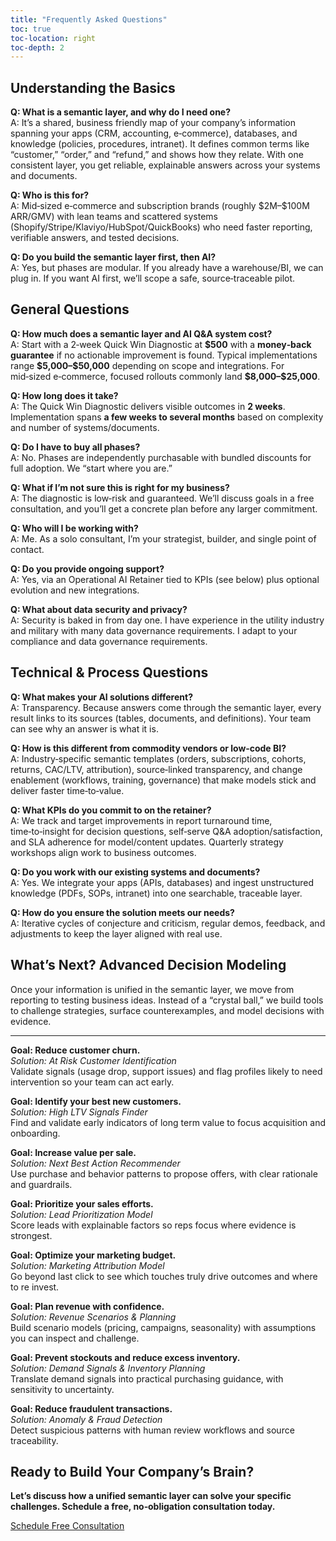 ```yaml
---
title: "Frequently Asked Questions"
toc: true
toc-location: right
toc-depth: 2
---
```


::: {.section}
## Understanding the Basics

::: {.faq-section}
**Q: What is a semantic layer, and why do I need one?**  
A: It’s a shared, business friendly map of your company’s information spanning your apps (CRM, accounting, e‑commerce), databases, and knowledge (policies, procedures, intranet). It defines common terms like “customer,” “order,” and “refund,” and shows how they relate. With one consistent layer, you get reliable, explainable answers across your systems and documents.

**Q: Who is this for?**  
A: Mid‑sized e‑commerce and subscription brands (roughly $2M–$100M ARR/GMV) with lean teams and scattered systems (Shopify/Stripe/Klaviyo/HubSpot/QuickBooks) who need faster reporting, verifiable answers, and tested decisions.

**Q: Do you build the semantic layer first, then AI?**  
A: Yes, but phases are modular. If you already have a warehouse/BI, we can plug in. If you want AI first, we’ll scope a safe, source‑traceable pilot.
:::
:::

::: {.section}
## General Questions

::: {.faq-section}
**Q: How much does a semantic layer and AI Q&A system cost?**  
A: Start with a 2‑week Quick Win Diagnostic at **$500** with a **money‑back guarantee** if no actionable improvement is found. Typical implementations range **$5,000–$50,000** depending on scope and integrations. For mid‑sized e‑commerce, focused rollouts commonly land **$8,000–$25,000**.

**Q: How long does it take?**  
A: The Quick Win Diagnostic delivers visible outcomes in **2 weeks**. Implementation spans **a few weeks to several months** based on complexity and number of systems/documents.

**Q: Do I have to buy all phases?**  
A: No. Phases are independently purchasable with bundled discounts for full adoption. We “start where you are.”

**Q: What if I’m not sure this is right for my business?**  
A: The diagnostic is low‑risk and guaranteed. We’ll discuss goals in a free consultation, and you’ll get a concrete plan before any larger commitment.

**Q: Who will I be working with?**  
A: Me. As a solo consultant, I’m your strategist, builder, and single point of contact.

**Q: Do you provide ongoing support?**  
A: Yes, via an Operational AI Retainer tied to KPIs (see below) plus optional evolution and new integrations.

**Q: What about data security and privacy?**  
A: Security is baked in from day one. I have experience in the utility industry and military with many data governance requirements. I adapt to your compliance and data governance requirements.
:::
:::

::: {.section}
## Technical & Process Questions

::: {.faq-section}
**Q: What makes your AI solutions different?**  
A: Transparency. Because answers come through the semantic layer, every result links to its sources (tables, documents, and definitions). Your team can see why an answer is what it is.

**Q: How is this different from commodity vendors or low‑code BI?**  
A: Industry‑specific semantic templates (orders, subscriptions, cohorts, returns, CAC/LTV, attribution), source‑linked transparency, and change enablement (workflows, training, governance) that make models stick and deliver faster time‑to‑value.

**Q: What KPIs do you commit to on the retainer?**  
A: We track and target improvements in report turnaround time, time‑to‑insight for decision questions, self‑serve Q&A adoption/satisfaction, and SLA adherence for model/content updates. Quarterly strategy workshops align work to business outcomes.

**Q: Do you work with our existing systems and documents?**  
A: Yes. We integrate your apps (APIs, databases) and ingest unstructured knowledge (PDFs, SOPs, intranet) into one searchable, traceable layer.

**Q: How do you ensure the solution meets our needs?**  
A: Iterative cycles of conjecture and criticism, regular demos, feedback, and adjustments to keep the layer aligned with real use.
:::
:::

::: {.section}
## What’s Next? Advanced Decision Modeling

::: {.faq-section}
Once your information is unified in the semantic layer, we move from reporting to testing business ideas. Instead of a “crystal ball,” we build tools to challenge strategies, surface counterexamples, and model decisions with evidence.

---

**Goal: Reduce customer churn.**  
*Solution: At Risk Customer Identification*  
Validate signals (usage drop, support issues) and flag profiles likely to need intervention so your team can act early.

**Goal: Identify your best new customers.**  
*Solution: High LTV Signals Finder*  
Find and validate early indicators of long term value to focus acquisition and onboarding.

**Goal: Increase value per sale.**  
*Solution: Next Best Action Recommender*  
Use purchase and behavior patterns to propose offers, with clear rationale and guardrails.

**Goal: Prioritize your sales efforts.**  
*Solution: Lead Prioritization Model*  
Score leads with explainable factors so reps focus where evidence is strongest.

**Goal: Optimize your marketing budget.**  
*Solution: Marketing Attribution Model*  
Go beyond last click to see which touches truly drive outcomes and where to re invest.

**Goal: Plan revenue with confidence.**  
*Solution: Revenue Scenarios & Planning*  
Build scenario models (pricing, campaigns, seasonality) with assumptions you can inspect and challenge.

**Goal: Prevent stockouts and reduce excess inventory.**  
*Solution: Demand Signals & Inventory Planning*  
Translate demand signals into practical purchasing guidance, with sensitivity to uncertainty.

**Goal: Reduce fraudulent transactions.**  
*Solution: Anomaly & Fraud Detection*  
Detect suspicious patterns with human review workflows and source traceability.
:::
:::

::: {.section-centered}
## Ready to Build Your Company’s Brain?

**Let’s discuss how a unified semantic layer can solve your specific challenges. Schedule a free, no‑obligation consultation today.**

::: {.hero-cta}
[Schedule Free Consultation](contact.html){.btn .btn-primary .btn-lg}
:::
:::